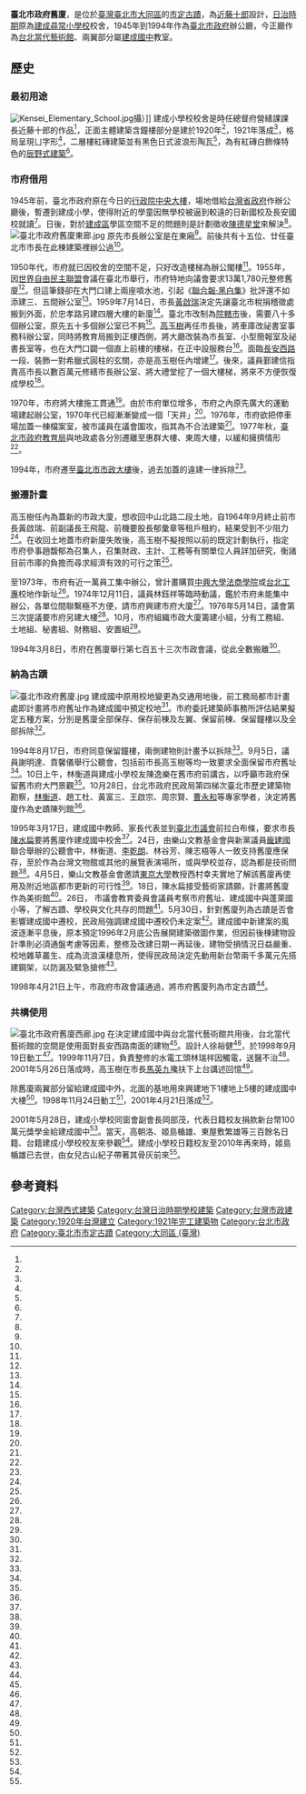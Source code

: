 {{TW monument
|name=臺北市政府舊廈
|formername=建成尋常小學校<br>臺北市政府
|image= 臺北市政府舊廈主體.jpg
|imagename=
|othername=
|formalname=臺北市政府舊廈（原建成小學校）
|level=直轄市定古蹟
|class=
|open_year =1921年
|time=1921年
|date=1998年5月4日
|location=[[臺北市|臺北市]][[大同區_(臺灣)|大同區]]長安西路39號<br />{{Coord|25.050799|121.519026|display=inline,title}}
|open=
|cost=
|website=
|reg_url =https://nchdb.boch.gov.tw/assets/overview/monument/19980504000010
}}

'''臺北市政府舊廈'''，是位於[[臺灣|臺灣]][[臺北市|臺北市]][[大同區_(臺灣)|大同區]]的[[臺北市市定古蹟|市定古蹟]]，為[[近藤十郎|近藤十郎]]設計，[[臺灣日治時期|日治時期]]原為[[建成尋常小學校|建成尋常小學校]]校舍，1945年到1994年作為[[臺北市政府|臺北市政府]]辦公廳，今正廳作為[[台北當代藝術館|台北當代藝術館]]、兩翼部分屬[[建成國中|建成國中]]教室。

==歷史==
===最初用途===
{{Main|建成小學校}}
[[File:Kensei_Elementary_School.jpg|thumb]]攝）]]
建成小學校校舍是時任總督府營繕課課長近藤十郎的作品<ref name="李拓梓"/>，正面主體建築含鐘樓部分是建於1920年<ref name="江昭青1"/>，1921年落成<ref name="陳昱勳"/>，格局呈現ㄩ字形<ref name="牛慶福2"/>，二層樓紅磚建築並有黑色日式波浪形陶瓦<ref name="謝錦芳1"/>，為有紅磚白飾條特色的[[辰野式建築|辰野式建築]]<ref name="李拓梓"/>。

===市府借用===
{{Main|臺北市政府}}
1945年前，臺北市政府原在今日的[[行政院中央大樓|行政院中央大樓]]，場地借給[[台灣省政府|台灣省政府]]作辦公廳後，暫遷到建成小學，使得附近的學童因無學校被逼到較遠的日新國校及長安國校就讀<ref name="1965-02-17"/>。日後，對於[[建成區|建成區]]學區空間不足的問題則是計劃徵收[[陳德星堂|陳德星堂]]來解決<ref name="桂文亞"/>。
[[File:臺北市政府舊廈東廊.jpg|thumb]]
原先市長辦公室是在東廂<ref name="1964-05-09"/>。前後共有十五位、廿任臺北市市長在此棟建築裡辦公過<ref name="陳盈珊"/>。

1950年代，市府就已因校舍的空間不足，只好改造樓梯為辦公閣樓<ref name="1955-05-22"/>。1955年，因[[世界自由民主聯盟|世界自由民主聯盟]]會議在臺北市舉行，市府特地向議會要求13萬1,780元整修舊廈<ref name="1955-05-04"/>。但這筆錢卻在大門口建上兩座噴水池，引起《[[黑白集|聯合報·黑白集]]》批評還不如添建三、五間辦公室<ref name="1955-05-22"/>。1959年7月14日，市長[[黃啟瑞|黃啟瑞]]決定先讓臺北市稅捐稽徵處搬到外面，於忠孝路另建四層大樓的新廈<ref name="1959-07-15"/>。臺北市改制為[[院轄市|院轄市]]後，需要八十多個辦公室，原先五十多個辦公室已不夠<ref name="施顯烇"/>。[[高玉樹|高玉樹]]再任市長後，將車庫改祕書室事務科辦公室，同時將教育局搬到正樓西側，將大廳改裝為市長室、小型簡報室及祕書長室等，也在大門口闢一個直上前樓的樓梯，在正中設服務台<ref name="侯政"/>。面臨[[長安西路|長安西路]]一段、裝飾一對希臘式圓柱的玄關，亦是高玉樹任內增建<ref name="謝錦芳1"/>。後來，議員鄞建信指責高市長以數百萬元修繕市長辦公室、將大禮堂挖了一個大樓梯，將來不方便恢復成學校<ref name="1967-10-20"/>。

1970年，市府將大樓施工貫通<ref name="1970-03-23"/>。由於市府單位增多，市府之內原先廣大的運動場建起辦公室，1970年代已經漸漸變成一個「天井」<ref name="1972-03-12"/>。1976年，市府欲把停車場加蓋一棟檔案室，被市議員在議會圍攻，指其為不合法建築<ref name="1976-10-25"/>。1977年秋，[[臺北市政府教育局|臺北市政府教育局]]與地政處各分別遷離至惠群大樓、東周大樓，以緩和擁擠情形<ref name="1977-10-31"/>。

1994年，市府遷至[[臺北市市政大樓|臺北市市政大樓]]後，過去加蓋的違建一律拆除<ref name="林淑玲"/>。

===搬遷計畫===
高玉樹任內為蓋新的市政大廈，想收回中山北路二段土地，自1964年9月終止前市長黃啟瑞、前副議長王飛龍、前機要股長郁彙章等租戶租約，結果受到不少阻力<ref name="1965-02-17"/>。在收回土地蓋市府新廈失敗後，高玉樹不擬按照以前的既定計劃執行，指定市府參事趙馥郁為召集人，召集財政、主計、工務等有關單位人員詳加研究，衡諸目前市庫的負擔而尋求經濟有效的可行之策<ref name="1968-07-06"/>。

至1973年，市府有近一萬員工集中辦公，曾計畫購買[[中興大學法商學院|中興大學法商學院]]或[[台北工專|台北工專]]校地作新址<ref name="曾怡憲"/>。1974年12月11日，議員林鈺祥等臨時動議，鑑於市府未能集中辦公，各單位間聯繫極不方便，請市府興建市府大廈<ref name="1974-12-12"/>。1976年5月14日，議會第三次提議要市府另建大樓<ref name="1976-05-15"/>。10月，市府組織市政大廈籌建小組，分有工務組、土地組、秘書組、財務組、安置組<ref name="1976-10-25"/>。

1994年3月8日，市府在舊廈舉行第七百五十三次市政會議，從此全數搬離<ref name="林淑玲"/>。

===納為古蹟===
[[File:臺北市政府舊廈.jpg|thumb]]
建成國中原用校地變更為交通用地後，前工務局都市計畫處即計畫將市府舊址作為建成國中預定校地<ref name="劉時榮"/>。市府委託建築師事務所評估結果擬定五種方案，分別是舊廈全部保存、保存前棟及左翼、保留前棟、保留鐘樓以及全部拆除<ref name="1994-09-06"/>。

1994年8月17日，市府同意保留鐘樓，兩側建物則計畫予以拆除<ref name="江昭青1"/>。9月5日，議員謝明達、賁馨儀舉行公聽會，包括前市長高玉樹等均一致要求全面保留市府舊址<ref name="祁止戈1"/>。10日上午，林衡道與建成小學校友陳逸樂在舊市府前講古，以呼籲市政府保留舊市府大門景觀<ref name="江昭青2"/>。10月28日，台北市政府民政局第四梯次臺北市歷史建築物勘察，[[林衡道|林衡道]]、趙工杜、黃富三、王啟宗、周宗賢、[[曹永和|曹永和]]等專家學者，決定將舊廈作為史蹟陳列館<ref name="陳智華"/>。

1995年3月17日，建成國中教師、家長代表並到[[臺北市議會|臺北市議會]]前拉白布條，要求市長[[陳水扁|陳水扁]]要將舊廈作建成國中校舍<ref name="祁止戈2"/>。24日，由樂山文教基金會與新黨議員[[龐建國|龐建國]]聯合舉辦的公聽會中，林衡道、[[李乾朗|李乾朗]]、林谷芳、陳志梧等人一致支持舊廈應保存，至於作為台灣文物館或其他的展覽表演場所，或與學校並存，認為都是技術問題<ref name="謝錦芳2"/>。4月5日，樂山文教基金會邀請[[東京大學|東京大學]]教授西村幸夫實地了解該舊廈再使用及附近地區都市更新的可行性<ref name="1995-04-06"/>。18日，陳水扁接受藝術家請願，計畫將舊廈作為美術館<ref name="李維菁1"/>。26日， 市議會教育委員會議員考察市府舊址、建成國中與蓬萊國小等，了解古蹟、學校與文化共存的問題<ref name="王宛茹"/>。5月30日，針對舊廈列為古蹟是否會影響建成國中遷校，民政局強調建成國中遷校仍未定案<ref name="江昭青3"/>。建成國中新建案的風波逐漸平息後，原本預定1996年2月底公告展開建築徵圖作業，但因前後棟建物設計準則必須通盤考慮等因素，整修及改建日期一再延後，建物受損情況日益嚴重、校地雜草叢生、成為流浪漢棲息所，使得民政局決定先動用新台幣兩千多萬元先搭建鋼架，以防漏及緊急搶修<ref name="陳榮裕"/>。

1998年4月21日上午，市政府市政會議通過，將市府舊廈列為市定古蹟<ref name="邱淑宜"/>。

===共構使用===
[[File:臺北市政府舊廈西廊.jpg|thumb]]
{{Main|台北當代藝術館|建成國中}}
在決定建成國中與台北當代藝術館共用後，台北當代藝術館的空間是使用面對長安西路南面的建物<ref name="牛慶福2"/>。設計人徐裕健<ref name="董智森"/>，於1998年9月19日動工<ref name="牛慶福2"/>。1999年11月7日，負責整修的水電工頭林瑞祥因觸電，送醫不治<ref name="蕭承訓"/>。2001年5月26日落成時，高玉樹在市長[[馬英九|馬英九]]攙扶下上台講述回憶<ref name="陳盈珊"/>。

除舊廈兩翼部分留給建成國中外，北面的基地用來興建地下1樓地上5樓的建成國中大樓<ref name="牛慶福2"/>。1998年11月24日動工<ref name="牛慶福3"/>，2001年4月21日落成<ref name="鄭如意3"/>。

2001年5月28日，建成小學校同窗會副會長岡部茂，代表日籍校友捐款新台幣100萬元獎學金給建成國中<ref name="鄭如意2"/>。當天，高朝洛、姬島楯雄、東屋敷繁雄等三百餘名日籍、台籍建成小學校校友來參觀<ref name="鄭如意1"/>。建成小學校日籍校友至2010年再來時，姬島楯雄已去世，由女兒古山紀子帶著其骨灰前來<ref name="邱紹雯"/>。

==參考資料==
{{Reflist|35em|refs =

<ref name="邱紹雯">{{Cite news|url=https://news.ltn.com.tw/news/local/paper/402199|title=一心想回來 就算變骨灰…|author=邱紹雯|language=zh-tw|newspaper=自由時報|date=2010-06-09|accessdate=2021-08-11}}</ref>

<ref name="陳昱勳">{{Cite news|url=https://ent.ltn.com.tw/news/breakingnews/2801998|title=原建成小學校百年 灣生回家巡禮|author=陳昱勳|language=zh-tw|newspaper=自由時報|date=2019-05-25|accessdate=2021-08-11}}</ref>

<ref name="李拓梓">{{Cite news|url=https://talk.ltn.com.tw/article/breakingnews/2031498|title=政治的日常》政治的所在：帝國的玄關東京車站|author=李拓梓|language=zh-tw|newspaper=自由時報|date=2017-04-10|accessdate=2021-08-11}}</ref>

<ref name="桂文亞">{{Cite news|url=|title=又見古蹟拆除|author=[[桂文亞|桂文亞]]|language=zh-tw|newspaper=民生報|date=1981-04-03|accessdate=}}</ref>

<ref name="1967-10-20">{{Cite news|url=|title=市議員嚴責高市長 耗費數百萬元 修市長辦公室 並翻舊帳追回攤派|author=|language=zh-tw|newspaper=聯合報|date=1967-10-20|accessdate=}}</ref>

<ref name="侯政">{{Cite news|url=|title=市聞散記 大興土木拆東補西|author=侯政|language=zh-tw|newspaper=經濟日報|date=1967-10-02|accessdate=}}</ref>

<ref name="1959-07-15">{{Cite news|url=|title=北市稅捐處 將建新廈|author=|language=zh-tw|newspaper=聯合報|date=1959-07-15|accessdate=}}</ref>

<ref name="1970-03-23">{{Cite news|url=|title=市府走廊 市政大樓補缺口 地政革新差人員|author=|language=zh-tw|newspaper=聯合報|date=1970-03-23|accessdate=}}</ref>

<ref name="1972-03-12">{{Cite news|url=|title=市政府在「大興土木」之餘 應考慮建成國小校舍問題|author=|language=zh-tw|newspaper=聯合報|date=1972-03-12|accessdate=}}</ref>

<ref name="1976-10-25">{{Cite news|url=|title=市府興建市政大廈 各籌建組即將成立|author=|language=zh-tw|newspaper=聯合報|date=1976-10-25|accessdate=}}</ref>

<ref name="1977-10-31">{{Cite news|url=|title=教育局與地政處 將遷離市府大樓|author=|language=zh-tw|newspaper=聯合報|date=1977-10-31|accessdate=}}</ref>

<ref name="1968-07-06">{{Cite news|url=|title=政院命令北市 另建市府大樓 現址作為建成國校校址|author=|language=zh-tw|newspaper=經濟日報|date=1968-07-06|accessdate=}}</ref>

<ref name="邱淑宜">{{Cite news|url=|title=市定古蹟 又多了14處 建中紅樓、台大法學院…等建物經專家學者會勘具保存價值|author=邱淑宜|language=zh-tw|newspaper=聯合晚報|date=1998-04-21|accessdate=}}</ref>

<ref name="曾怡憲">{{Cite news|url=|title=市聞透視 市府建廈一擱再擱 有人提新構想|author=曾怡憲|language=zh-tw|newspaper=聯合報|date=1973-03-14|accessdate=}}</ref>

<ref name="1974-12-12">{{Cite news|url=|title=市府不宜佔用國小 議員促建市府大廈 將分散各單位集中辦公 節省開支提高工作效率|author=|language=zh-tw|newspaper=聯合報|date=1974-12-12|accessdate=}}</ref>

<ref name="1976-05-15">{{Cite news|url=|title=議員建議市府 興建辦公大樓 集中辦公提高行政效率|author=|language=zh-tw|newspaper=聯合報|date=1976-05-15|accessdate=}}</ref>

<ref name="1955-05-22">{{Cite news|url=|title=《黑白集》官不修衙|author=|language=zh-tw|newspaper=聯合報|date=1955-05-22|accessdate=}}</ref>

<ref name="1955-05-04">{{Cite news|url=|title=亞盟會議在邇 市府函議會 要求修門面 開列預算請討論|author=|language=zh-tw|newspaper=聯合報|date=1955-05-04|accessdate=}}</ref>

<ref name="1964-05-09">{{Cite news|url=|title=高玉樹訪黃啟瑞 市政府話滄桑 前輩後輩 東廂西廂 兩敗兩勝 七年之癢|author=|language=zh-tw|newspaper=聯合報|date=1964-05-09|accessdate=}}</ref>

<ref name="施顯烇">{{Cite news|url=|title=市府裝點門面 蓋建辦公大樓暫難實現 祇好內部先來一番調整|author=施顯烇|language=zh-tw|newspaper=聯合報|date=1967-08-28|accessdate=}}</ref>

<ref name="1965-02-17">{{Cite news|url=|title=市府將在中山北路二段 興建十層市政大廈 收回該處土地 牽涉甚多問題 長安西路原址將改為建成國校|author=|language=zh-tw|newspaper=聯合報|date=1965-02-17|accessdate=}}</ref>

<ref name="林淑玲">{{Cite news|url=|title=市府在舊址舉行最後一次市政會議 四十八年來在長安西路辦公 不少人顯得離情依依紛紛攝影留念|author=林淑玲|language=zh-tw|newspaper=中國時報|date=1994-03-09|accessdate=}}</ref>

<ref name="江昭青1">{{Cite news|url=|title=具歷史意義舊市府鐘樓保住了 市府相關人員作成決議兩側建物則將予以拆除|author=江昭青|language=zh-tw|newspaper=江昭青|date=1994-08-18|accessdate=}}</ref>

<ref name="江昭青2">{{Cite news|url=|title=建成小學校友古蹟專家講古 呼籲保留舊市府大門|author=江昭青|language=zh-tw|newspaper=中國時報|date=1994-09-11|accessdate=}}</ref>

<ref name="江昭青3">{{Cite news|url=|title=民政局將舊市府列為古蹟 建成師生恐慌 教局強調建成國中遷校仍未定案|author=江昭青|language=zh-tw|newspaper=中國時報|date=1995-03-31|accessdate=}}</ref>

<ref name="祁止戈1">{{Cite news|url=|title=市府舊址該拆除或保留？高玉樹、林衡道均認具歷史意義教局表示至少會保留鐘樓|author=祁止戈|language=zh-tw|newspaper=中國時報|date=1994-09-06|accessdate=}}</ref>

<ref name="祁止戈2">{{Cite news|url=|title=建成國中師生抗議廢校案|author=祁止戈|language=zh-tw|newspaper=中國時報|date=1995-03-18|accessdate=}}</ref>

<ref name="牛慶福2">{{Cite news|url=|title=市定古蹟改建第二美術館周末動土 建成國中校舍共構下月發包 舊市府大樓 美的蛻變三合一|author=牛慶福|language=zh-tw|newspaper=聯合報|date=1998-09-16|accessdate=}}</ref>

<ref name="牛慶福3">{{Cite news|url=|title=建成國中遷入舊市府 今動土|author=牛慶福|language=zh-tw|newspaper=聯合報|date=1998-11-25|accessdate=}}</ref>

<ref name="1994-09-06">{{Cite news|url=|title=她，不只是座建物；還包含許多老市民的記憶情感......學者專家為市府舊廈請命|author=|language=zh-tw|newspaper=民生報|date=1994-09-06|accessdate=}}</ref>

<ref name="陳智華">{{Cite news|url=|title=淡北育嬰堂碑、市府舊址、美術家聯誼中心 三處建物 學者建議納入古蹟|author=陳智華|language=zh-tw|newspaper=聯合報|date=1994-10-29|accessdate=}}</ref>

<ref name="1995-04-06">{{Cite news|url=|title=日本教授今踏勘舊市府 西村幸夫受樂山文教基金會之邀再次造訪|author=|language=zh-tw|newspaper=中國時報|date=1995-04-06|accessdate=}}</ref>

<ref name="陳榮裕">{{Cite news|url=|title=建成國小舊校地已成流浪漢之家整修改建一延再延 讓校園內雜草叢生夜間則為遊民棲身處 |author=陳榮裕|language=zh-tw|newspaper=中國時報|date=1996-05-23|accessdate=}}</ref>

<ref name="李維菁1">{{Cite news|url=|title=陳水扁接受藝術家請願|author=[[李維菁|李維菁]]|language=zh-tw|newspaper=中國時報|date=1995-04-19|accessdate=}}</ref>

<ref name="王宛茹">{{Cite news|url=|title=議員考察舊市府 古蹟與學校共存|author=王宛茹|language=zh-tw|newspaper=聯合晚報|date=1995-04-27|accessdate=}}</ref>

<ref name="董智森">{{Cite news|url=|title=參觀市府舊大樓 阿扁感性談文化|author=[[董智森|董智森]]|language=zh-tw|newspaper=聯合報|date=1998-12-18|accessdate=}}</ref>

<ref name="鄭如意1">{{Cite news|url=|title=重溫六十年前舊夢老校友哭了|author=鄭如意|language=zh-tw|newspaper=中國時報|date=2001-05-29|accessdate=}}</ref>

<ref name="鄭如意2">{{Cite news|url=|title=日籍校友捐百萬元 建成小國學中一家親|author=鄭如意|language=zh-tw|newspaper=中國時報|date=2001-05-29|accessdate=}}</ref>

<ref name="鄭如意3">{{Cite news|url=|title=建成國中喬遷 社區同慶|author=鄭如意|language=zh-tw|newspaper=中國時報|date=2001-04-22|accessdate=}}</ref>

<ref name="陳盈珊">{{Cite news|url=|title=全國首座當代藝術館開幕|author=陳盈珊|language=zh-tw|newspaper=中國時報|date=2001-05-27|accessdate=}}</ref>

<ref name="蕭承訓">{{Cite news|url=|title=水電工頭疑遭電殛送醫不治|author=蕭承訓|language=zh-tw|newspaper=中國時報|date=1999-11-08|accessdate=}}</ref>

<ref name="劉時榮">{{Cite news|url=|title=保存舊市府建成國中太平國小兩校合併|author=劉時榮|language=zh-tw|newspaper=聯合報|date=1995-03-17|accessdate=}}</ref>

<ref name="謝錦芳1">{{Cite news|url=|title=市府舊址小檔案 古蹟學者：依照文化資產保存法足以列為古蹟|author=謝錦芳|language=zh-tw|newspaper=中國時報|date=1995-03-25|accessdate=}}</ref>

<ref name="謝錦芳2">{{Cite news|url=|title=文化界人士市府舊址應予保存表示與建成國中廢校是兩回事建議兩者並存|author=謝錦芳|language=zh-tw|newspaper=中國時報|date=1995-03-25|accessdate=}}</ref>


}}

{{台灣直轄市定古蹟}}
{{臺北市文化資產}}
{{Portal bar|台北|建築}}
{{Commonscat|Museum of Contemporary Art, Taipei}}
[[Category:台灣西式建築|Category:台灣西式建築]]
[[Category:台灣日治時期學校建築|Category:台灣日治時期學校建築]]
[[Category:台灣市政建築|Category:台灣市政建築]]
[[Category:1920年台灣建立|Category:1920年台灣建立]]
[[Category:1921年完工建築物|Category:1921年完工建築物]]
[[Category:台北市政府|Category:台北市政府]]
[[Category:臺北市市定古蹟|Category:臺北市市定古蹟]]
[[Category:大同區_(臺灣)|Category:大同區 (臺灣)]]